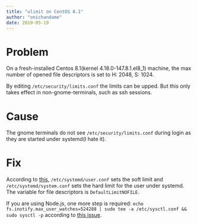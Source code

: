```yaml
---
title: "ulimit on CentOS 8.1"
author: "onichandame"
date: 2019-05-19
---
```


# Problem

On a fresh-installed Centos 8.1(kernel 4.18.0-147.8.1.el8_1) machine, the max number of opened file descriptors is set to H: 2048, S: 1024.

By editing `/etc/security/limits.conf` the limits can be upped. But this only takes effect in non-gnome-terminals, such as ssh sessions.

# Cause

The gnome terminals do not see `/etc/security/limits.conf` during login as they are started under systemd(I hate it).

# Fix

According to [this](https://www.linuxquestions.org/questions/linux-server-73/increasing-ulimit-open-files-not-applied-in-rhel-8-1-a-4175672919/), `/etc/systemd/user.conf` sets the soft limit and `/etc/systemd/system.conf` sets the hard limit for the user under systemd. The variable for file descriptors is `DefaultLimitNOFILE`.

If you are using Node.js, one more step is required: `echo fs.inotify.max_user_watches=524288 | sudo tee -a /etc/sysctl.conf && sudo sysctl -p` according to [this issue](https://github.com/gatsbyjs/gatsby/issues/11406).
